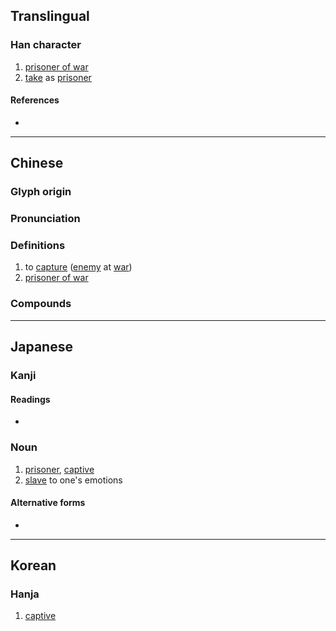 {{character info/new}}
==Translingual==

===Han character===
{{Han char|rn=9|rad=人|as=07|sn=9|four=22247|canj=OBND|ids=⿰亻孚}}

# [[prisoner of war]]
# [[take]] as [[prisoner]]

====References====
* {{Han ref|kx=0105.120|dkj=00697|dj=0222.010|hdz=10164.020|uh=4FD8|ud=20440|bh=AB52|bd=43858}}

----

==Chinese==
{{zh-forms}}

===Glyph origin===
{{Han etym}}

===Pronunciation===
{{zh-pron
|m=fú
|c=fu1
|mn=qz,twv,xm,zz:hû/tw:hu
|mc=y
|oc=y
|ma=
|cat=n,v
}}

===Definitions===
{{zh-hanzi}}

# to [[capture]] ([[enemy]] at [[war]])
# [[prisoner of war]]

===Compounds===
{{zh-der|俘獲|俘虜|受俘|俘馘|俘擄|傷俘|俘囚|獻俘|戰俘|被俘}}

----

==Japanese==

===Kanji===
{{ja-kanji|grade=|rs=人07}}

====Readings====
* {{ja-readings|on=[[ふ]] (fu)|kun=[[とりこ]] (toriko)}}

===Noun===
{{ja-noun|とりこ}}

# [[prisoner]], [[captive]]
# [[slave]] to one's emotions

====Alternative forms====
* {{l|ja|虜}}

----

==Korean==

===Hanja===
{{ko-hanja|hangeul=부|rv=bu|mr=pu}}

# [[captive]]